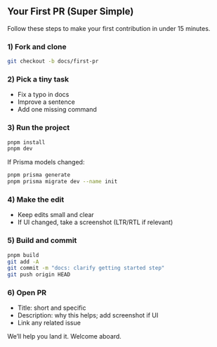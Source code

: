 ## Your First PR (Super Simple)

Follow these steps to make your first contribution in under 15 minutes.

### 1) Fork and clone

```bash
git checkout -b docs/first-pr
```

### 2) Pick a tiny task

- Fix a typo in docs
- Improve a sentence
- Add one missing command

### 3) Run the project

```bash
pnpm install
pnpm dev
```

If Prisma models changed:

```bash
pnpm prisma generate
pnpm prisma migrate dev --name init
```

### 4) Make the edit

- Keep edits small and clear
- If UI changed, take a screenshot (LTR/RTL if relevant)

### 5) Build and commit

```bash
pnpm build
git add -A
git commit -m "docs: clarify getting started step"
git push origin HEAD
```

### 6) Open PR

- Title: short and specific
- Description: why this helps; add screenshot if UI
- Link any related issue

We’ll help you land it. Welcome aboard.



